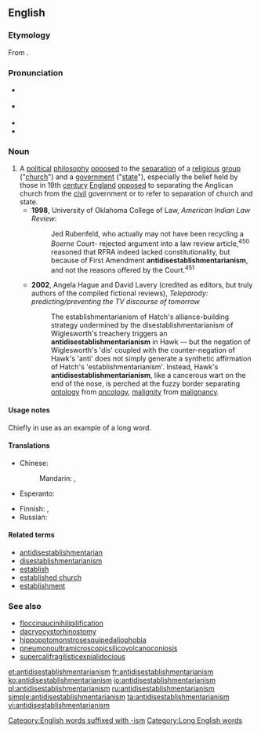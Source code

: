 ==English==
{{wikipedia}}

===Etymology===
From {{confix|anti|disestablishmentarian|ism|lang=en}}.

===Pronunciation===
* {{a|UK}} {{IPA|/ˌæn.ti.dɪz.ɪs.tæb.lɪʃ.mənˈtɛə.ɹɪə.nɪ.z(ə)m/|lang=en}}
* {{a|US}} {{IPA|/ˌæn.taiˌdɪs.ɛsˌtæb.lɪʃ.məntˈɛː.ɹi.ənˌɪ.zm/, /ˌæn.ti-/|lang=en}}
* {{audio|en-uk-antidisestablishmentarianism.ogg|Audio (UK)|lang=en}}
* {{audio|en-us-antidisestablishmentarianism.ogg|Audio (US)|lang=en}}

===Noun===
{{en-noun|-}}

# A [[political]] [[philosophy]] [[opposed]] to the [[separation]] of a [[religious]] [[group]] ("[[church]]") and a [[government]] ("[[state]]"), especially the belief held by those in 19th [[century]] [[England]] [[opposed]] to separating the Anglican church from the [[civil]] government or to refer to separation of church and state. {{defdate|from 20th c.}}
#* '''1998''', University of Oklahoma College of Law, ''American Indian Law Review'':
#*: Jed Rubenfeld, who actually may not have been recycling a ''Boerne'' Court- rejected argument into a law review article,<sup>450</sup> reasoned that RFRA indeed lacked constitutionality, but because of First Amendment '''antidisestablishmentarianism''', and not the reasons offered by the Court.<sup>451</sup>
#* '''2002''', Angela Hague and David Lavery (credited as editors, but truly authors of the compiled fictional reviews), ''Teleparody: predicting/preventing the TV discourse of tomorrow''
#*: The establishmentarianism of Hatch's alliance-building strategy undermined by the disestablishmentarianism of Wiglesworth's treachery triggers an '''antidisestablishmentarianism''' in Hawk &mdash; but the negation of Wiglesworth's 'dis' coupled with the counter-negation of Hawk's 'anti' does not simply generate a synthetic affirmation of Hatch's 'establishmentarianism'. Instead, Hawk's '''antidisestablishmentarianism''', like a cancerous wart on the end of the nose, is perched at the fuzzy border separating [[ontology]] from [[oncology]], [[malignity]] from [[malignancy]].

====Usage notes====
Chiefly in use as an example of a long word.

====Translations====
{{trans-top|philosophy opposed to separating church and state}}
* Chinese:
*: Mandarin: {{t|cmn|反政教分離主義|sc=Hani}}, {{t|cmn|反政教分离主义|tr=fǎn zhèngjiào fēnlí zhǔyì|sc=Hani}}
* Esperanto: {{t|eo|kontraŭmalfondistismo}}
{{trans-mid}}
* Finnish: {{t|fi|valtiokirkollisuus}}, {{t|fi|[[valtiokirkon]] [[puolustaminen]]}} 
* Russian: {{t|ru|анти-отделе́нчество|n}}
{{trans-bottom}}

====Related terms====
* [[antidisestablishmentarian]]
* [[disestablishmentarianism]]
* [[establish]]
* [[established church]]
* [[establishment]]

===See also===
* [[floccinaucinihilipilification]]
* [[dacryocystorhinostomy]]
* [[hippopotomonstrosesquipedaliophobia]]
* [[pneumonoultramicroscopicsilicovolcanoconiosis]]
* [[supercalifragilisticexpialidocious]]

[[Category:English words suffixed with -ism]]
[[Category:Long English words]]

[[et:antidisestablishmentarianism]]
[[fr:antidisestablishmentarianism]]
[[ko:antidisestablishmentarianism]]
[[io:antidisestablishmentarianism]]
[[pl:antidisestablishmentarianism]]
[[ru:antidisestablishmentarianism]]
[[simple:antidisestablishmentarianism]]
[[ta:antidisestablishmentarianism]]
[[vi:antidisestablishmentarianism]]
